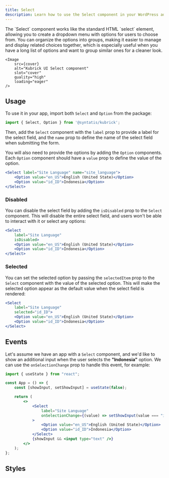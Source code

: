 ```yaml
---
title: Select
description: Learn how to use the Select component in your WordPress admin application.
---
```



<Lead storybook="/docs/components-select--docs" stackblitz="/edit/syntatis-kubrick-select?file=src/App.jsx">
	The `Select` component works like the standard HTML `select` element, allowing
	you to create a dropdown menu with options for users to choose from. You can
	organize the options into groups, making it easier to manage and display
	related choices together, which is especially useful when you have a long list
	of options and want to group similar ones for a cleaner look.

	<Image
		src={cover}
		alt="Kubrick UI Select component"
		slot="cover"
		quality="high"
		loading="eager"
	/>
</Lead>

## Usage

To use it in your app, import both `Select` and `Option` from the package:

```jsx
import { Select, Option } from '@syntatis/kubrick';
```

Then, add the `Select` component with the `label` prop to provide a label for the select field, and the `name` prop to define the name of the select field when submitting the form.

You will also need to provide the options by adding the `Option` components. Each `Option` component should have a `value` prop to define the value of the option.

```jsx
<Select label="Site Language" name="site_language">
	<Option value="en_US">English (United State)</Option>
	<Option value="id_ID">Indonesia</Option>
</Select>
```

### Disabled

You can disable the select field by adding the `isDisabled` prop to the `Select` component. This will disable the entire select field, and users won't be able to interact with it or select any options:

```jsx {3}
<Select
	label="Site Language"
	isDisabled>
	<Option value="en_US">English (United State)</Option>
	<Option value="id_ID">Indonesia</Option>
</Select>
```

### Selected

You can set the selected option by passing the `selectedItem` prop to the `Select` component with the value of the selected option. This will make the selected option appear as the default value when the select field is rendered:

```jsx {3}
<Select
	label="Site Language"
	selected="id_ID">
	<Option value="en_US">English (United State)</Option>
	<Option value="id_ID">Indonesia</Option>
</Select>
```

## Events

<Table
	variant="events"
	component="Select"
	items={[
		[
			"onSelectionChange",
			"Trigger when the user selects an option, or when the selection is changed. The callback function will receive the value of the selected option.",
		],
		[
			"onFocusChange",
			"Triggered when the select field receives or loses focus. The callback function will receive a boolean value indicating whether the select field is focused or not.",
		],
	]}
/>

Let's assume we have an app with a `Select` component, and we'd like to show an additional input when the user selects the **"Indonesia"** option. We can use the `onSelectionChange` prop to handle this event, for example:

```jsx {10}
import { useState } from "react";

const App = () => {
	const [showInput, setShowInput] = useState(false);

	return (
		<>
			<Select
				label="Site Language"
				onSelectionChange={(value) => setShowInput(value === "id_ID")}
			>
				<Option value="en_US">English (United State)</Option>
				<Option value="id_ID">Indonesia</Option>
			</Select>
			{showInput && <input type="text" />}
		</>
	);
};
```

## Styles

<Table
	component="Select"
	items={[
		["root", "The root element of the component."],
		["label", "The wrapper element of the label."],
		["input", "The HTML select element."],
		["description", "The wrapper element of the description content."],
	]}
/>
